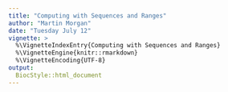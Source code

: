 ```yaml
---
title: "Computing with Sequences and Ranges"
author: "Martin Morgan"
date: "Tuesday July 12"
vignette: >
  %\VignetteIndexEntry{Computing with Sequences and Ranges}
  %\VignetteEngine{knitr::rmarkdown}
  %\VignetteEncoding{UTF-8}
output: 
  BiocStyle::html_document
---
```

